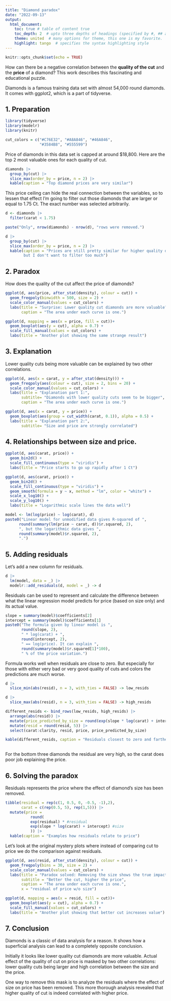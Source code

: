 ```yaml
---
title: "Diamond paradox"
date: "2022-09-13"
output:
  html_document:
    toc: true # table of content true
    toc_depth: 2  # upto three depths of headings (specified by #, ## and ###)
    theme: united  # many options for theme, this one is my favorite.
    highlight: tango  # specifies the syntax highlighting style
---
```


```r
knitr::opts_chunk$set(echo = TRUE)
```

How can there be a negative correlation between the **quality of the cut** and the **price** of a diamond? This work describes this fascinating and educational puzzle.

Diamonds is a famous training data set with almost 54,000 round diamonds. It comes with ggplot2, which is a part of tidyverse.

## 1. Preparation

```r
library(tidyverse)
library(modelr)
library(knitr)

cut_colors = c("#C76E32", "#A8A846", "#46A846",
               "#3584B8", "#555599")
```

Price of diamonds in this data set is capped at around \$18,800. Here are the top 2 most valuable ones for each quality of cut.

```r
diamonds |>
  group_by(cut) |>
  slice_max(order_by = price, n = 2) |>
  kable(caption = "Top diamond prices are very similar")
```

This price ceiling can hide the real connection between the variables, so to lessen that effect I'm going to filter out those diamonds that are larger or equal to 1.75 Ct. The exact number was selected arbitrarily.

```r
d <- diamonds |>
  filter(carat < 1.75)

paste("Only", nrow(diamonds) - nrow(d), "rows were removed.")

```

```r
d |>
  group_by(cut) |>
  slice_max(order_by = price, n = 2) |>
  kable(caption = "Prices are still pretty similar for higher quality diamonds,
        but I don't want to filter too much")
```

## 2. Paradox

How does the quality of the cut affect the price of diamonds?

```r
ggplot(d, aes(price, after_stat(density), colour = cut)) +
  geom_freqpoly(binwidth = 500, size = 2) +
  scale_color_manual(values = cut_colors) +
  labs(title = "Surprise: Lower quality cut diamonds are more valuable?",
       caption = "The area under each curve is one.")
```

```r
ggplot(d, mapping = aes(x = price, fill = cut))+
  geom_boxplot(aes(y = cut), alpha = 0.7) +
  scale_fill_manual(values = cut_colors) +
  labs(title = "Another plot showing the same strange result")
```

## 3. Explanation

Lower quality cuts being more valuable can be explained by two other correlations.

```r
ggplot(d, aes(x = carat, y = after_stat(density))) +
  geom_freqpoly(aes(colour = cut), size = 2, bins = 20) +
  scale_color_manual(values = cut_colors) +
  labs(title = "Explanation part 1:",
       subtitle= "Diamonds with lower quality cuts seem to be bigger",
       caption = "The area under each curve is one.")
```

```r
ggplot(d, aes(x = carat, y = price)) + 
  geom_boxplot(aes(group = cut_width(carat, 0.1)), alpha = 0.5) +
  labs(title = "Explanation part 2:",
       subtitle= "Size and price are strongly correlated")
```

## 4. Relationships between size and price.

```r
ggplot(d, aes(carat, price)) +
  geom_bin2d() +
  scale_fill_continuous(type = "viridis") +
  labs(title = "Price starts to go up rapidly after 1 Ct")
```

```r
ggplot(d, aes(carat, price)) +
  geom_bin2d() +
  scale_fill_continuous(type = "viridis") +
  geom_smooth(formula = y ~ x, method = "lm", color = "white") +
  scale_x_log10() + 
  scale_y_log10() +
  labs(title = "Logarithmic scale lines the data well")
```

```r
model <- lm(log(price) ~ log(carat), d) 
paste0("Linear model for unmodified data gives R-squared of ",
      round(summary(lm(price ~ carat, d))$r.squared, 2),
      ", but the logarithmic data gives ",
      round(summary(model)$r.squared, 2),
      ".")
```

## 5. Adding residuals

Let's add a new column for residuals.

```r
d |>
  lm(model, data = _) |>
  modelr::add_residuals(d, model = _) -> d
```

Residuals can be used to represent and calculate the difference between what the linear regression model predicts for price (based on size only) and its actual value.

```r
slope = summary(model)$coefficients[2]
intercept = summary(model)$coefficients[1]
paste0("The formula given by linear model is ",
       round(slope, 2),
       " * log(carat) + ",
       round(intercept, 2),
       " == log(price). It can explain ",
       round(summary(model)$r.squared[1]*100),
       " % of the price variation.")
```

Formula works well when residuals are close to zero. But especially for those with either very bad or very good quality of cuts and colors the predictions are much worse.

```r
d |>
  slice_min(abs(resid), n = 3, with_ties = FALSE) -> low_resids

d |>
  slice_max(abs(resid), n = 3, with_ties = FALSE) -> high_resids

different_resids <- bind_rows(low_resids, high_resids) |>
  arrange(abs(resid)) |>
  mutate(price_predicted_by_size = round(exp(slope * log(carat) + intercept))) |>
  mutate(resid = round(resid, 5)) |>
  select(carat:clarity, resid, price, price_predicted_by_size)

kable(different_resids, caption = "Residuals closest to zero and farthest from it")
  
```

For the bottom three diamonds the residual are very high, so the carat does poor job explaining the price.

## 6. Solving the paradox

Residuals represents the price where the effect of diamond's size has been removed.

```r
tibble(residual = rep(c(1, 0.5, 0, -0.5, -1),2),
       carat = c(rep(0.5, 5), rep(1,5))) |>
  mutate(price =
           round(
           exp(residual) * #residual
           exp(slope * log(carat) + intercept) #size
           )) |>
  kable(caption = "Examples how residuals relate to price")
```

Let's look at the original mystery plots where instead of comparing cut to price we do the comparison against residuals.

```r
ggplot(d, aes(resid, after_stat(density), colour = cut)) +
  geom_freqpoly(bins = 30, size = 2) +
  scale_color_manual(values = cut_colors) +
  labs(title = "Paradox solved: Removing the size shows the true impact of the cut",
       subtitle = "Better the cut, higher the price",
       caption = "The area under each curve is one.",
       x = "residual of price w/o size")
```

```r
ggplot(d, mapping = aes(x = resid, fill = cut))+
  geom_boxplot(aes(y = cut), alpha = 0.7) +
  scale_fill_manual(values = cut_colors) +
  labs(title = "Another plot showing that better cut increases value")
```

## 7. Conclusion

Diamonds is a classic of data analysis for a reason. It shows how a superficial analysis can lead to a completely opposite conclusion.

Initially it looks like lower quality cut diamonds are more valuable. Actual effect of the quality of cut on price is masked by two other correlations: lower quality cuts being larger and high correlation between the size and the price.

One way to remove this mask is to analyze the residuals where the effect of size on price has been removed. This more thorough analysis revealed that higher quality of cut is indeed correlated with higher price.


